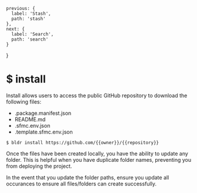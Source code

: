 

    previous: {
      label: 'Stash',
      path: 'stash'
    },
    next: {
      label: 'Search',
      path: 'search'
    }
  }


# $ install

Install allows users to access the public GitHub repository to download the following files:
- .package.manifest.json
- README.md
- .sfmc.env.json
- .template.sfmc.env.json


```
$ bldr install https://github.com/{{owner}}/{{repository}}
```

Once the files have been created locally, you have the ability to update any folder. This is helpful when you have duplicate folder names, preventing you from deploying the project.

In the event that you update the folder paths, ensure you update all occurances to ensure all files/folders can create successfully.

<br />


